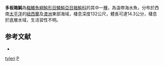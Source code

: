 {{Speciesbox
| taxon = Polyplacapros tyleri
| binomial_authority = [[Fujii|Fujii]] & [[Uyeno|Uyeno]], 1979
| status = NE
| status_system = IUCN3.1
}}
'''多板箱魨'''為[[輻鰭魚綱|輻鰭魚綱]][[魨形目|魨形目]][[鱗魨亞目|鱗魨亞目]][[箱魨科|箱魨科]]的其中一[[種|種]]，為溫帶海水魚，分布於西南[[太平洋|太平洋]]的[[紐西蘭|紐西蘭]]及[[澳洲|澳洲]]東部海域，棲息深度132公尺，體長可達14.3公分，棲息於底層水域，生活習性不明。

==参考文献==
*{{FishBase_species|genus=Polyplacapros|species=tyleri |year=2014|month=3}}

{{魚類小作品}}
{{Taxonbar}}
[[Category:多板箱魨屬|tyleri]]
[[Category:1979年描述的鱼类|P]]